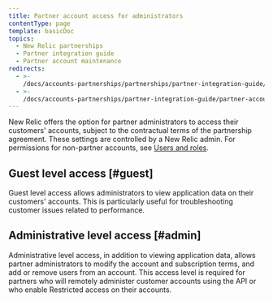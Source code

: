 ```yaml
---
title: Partner account access for administrators
contentType: page
template: basicDoc
topics:
  - New Relic partnerships
  - Partner integration guide
  - Partner account maintenance
redirects:
  - >-
    /docs/accounts-partnerships/partnerships/partner-integration-guide/account-access-administrators/
  - >-
    /docs/accounts-partnerships/partner-integration-guide/partner-account-maintenance/account-access-administrators/
---
```


New Relic offers the option for partner administrators to access their customers' accounts, subject to the contractual terms of the partnership agreement. These settings are controlled by a New Relic admin. For permissions for non-partner accounts, see [Users and roles](/docs/accounts-partnerships/accounts/account-billing-usage/users-roles).

## Guest level access [#guest]

Guest level access allows administrators to view application data on their customers' accounts. This is particularly useful for troubleshooting customer issues related to performance.

## Administrative level access [#admin]

Administrative level access, in addition to viewing application data, allows partner administrators to modify the account and subscription terms, and add or remove users from an account. This access level is required for partners who will remotely administer customer accounts using the API or who enable Restricted access on their accounts.

